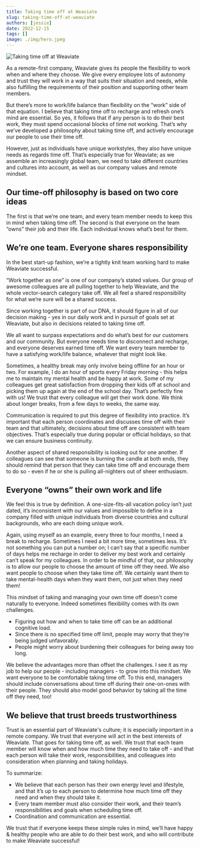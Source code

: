 ```yaml
---
title: Taking time off at Weaviate
slug: taking-time-off-at-weaviate
authors: [jessie]
date: 2022-12-15
tags: []
image: ./img/hero.jpeg
---
```

![Taking time off at Weaviate](./img/hero.jpeg)

<!-- truncate -->

As a remote-first company, Weaviate gives its people the flexibility to work when and where they choose. We give every employee lots of autonomy and trust they will work in a way that suits their situation and needs, while also fulfilling the requirements of their position and supporting other team members.

But there’s more to work/life balance than flexibility on the “work” side of that equation. I believe that taking time off to recharge and refresh one’s mind are essential. So yes, it follows that if any person is to do their best work, they must spend occasional blocks of time not working. That’s why we’ve developed a philosophy about taking time off, and actively encourage our people to use their time off.

However, just as individuals have unique workstyles, they also have unique needs as regards time off. That’s especially true for Weaviate; as we assemble an increasingly global team, we need to take different countries and cultures into account, as well as our company values and remote mindset.

## Our time-off philosophy is based on two core ideas

The first is that we’re one team, and every team member needs to keep this in mind when taking time off. The second is that everyone on the team “owns” their job and their life. Each individual knows what’s best for them.

## We’re one team. Everyone shares responsibility

In the best start-up fashion, we’re a tightly knit team working hard to make Weaviate successful.

“Work together as one” is one of our company’s stated values. Our group of awesome colleagues are all pulling together to help Weaviate, and the whole vector-search category take off.  We all feel a shared responsibility for what we’re sure will be a shared success.

Since working together is part of our DNA, it should figure in all of our decision making - yes in our daily work and in pursuit of goals set at Weaviate, but also in decisions related to taking time off.

We all want to surpass expectations and do what’s best for our customers and our community. But everyone needs time to disconnect and recharge, and everyone deserves earned time off. We want every team member to have a satisfying work/life balance, whatever that might look like.

Sometimes, a healthy break may only involve being offline for an hour or two.  For example, I do an hour of sports every Friday morning - this helps me to maintain my mental health and be happy at work. Some of my colleagues get great satisfaction from dropping their kids off at school and picking them up again at the end of the school day. That’s perfectly fine with us! We trust that every colleague will get their work done. We think about longer breaks, from a few days to weeks, the same way.

Communication is required to put this degree of flexibility into practice. It’s important that each person coordinates and discusses time off with their team and that ultimately, decisions about time off are consistent with team objectives. That’s especially true during popular or official holidays, so that we can ensure business continuity.

Another aspect of shared responsibility is looking out for one another. If colleagues can see that someone is burning the candle at both ends, they should remind that person that they can take time off and encourage them to do so - even if he or she is pulling all-nighters out of sheer enthusiasm.

## Everyone “owns” their own work and life

We feel this is true by definition. A one-size-fits-all vacation policy isn’t just dated, it’s inconsistent with our values and impossible to define in a company filled with unique individuals from diverse countries and cultural backgrounds, who are each doing unique work.

Again, using myself as an example,  every three to four months, I need a break to recharge. Sometimes I need a bit more time, sometimes less. It’s not something you can put a number on; I can’t say that a specific number of days helps me recharge in order to deliver my best work and certainly can’t speak for my  colleagues. In order to be mindful of that, our philosophy is to allow our people to choose the amount of time off they need. We also want people to choose when they take time off. We certainly want them to take mental-health days when they want them, not just when they need them!

This mindset of taking and managing your own time off doesn't come naturally to everyone. Indeed sometimes flexibility comes with its own challenges.
* Figuring out how and when to take time off can be an additional cognitive load.
* Since there is no specified time off limit, people may worry that they’re being judged unfavorably.
* People might worry about burdening their colleagues for being away too long.

We believe the advantages more than offset  the challenges. I see it as my job to help our people - including managers - to grow into this mindset. We want everyone to be comfortable taking time off. To this end, managers should include conversations about time off during their one-on-ones with their people. They should also model good behavior by taking all the time off they need, too!

## We believe that trust breeds trustworthiness

Trust is an essential part of Weaviate's culture; it is especially important in a remote company. We trust that everyone will act in the best interests of Weaviate. That goes for taking time off, as well. We trust that each team member will know when and how much time they need to take off - and that each person will take their work, responsibilities, and colleagues into consideration when planning and taking holidays.

To summarize:
* We believe that each person has their own energy level and lifestyle, and that it’s up to each person to determine how much time off they need and when they should take it.
* Every team member must also consider their work, and their team’s responsibilities and goals when scheduling time off.
* Coordination and communication are essential.

We trust that if everyone keeps these simple rules in mind, we’ll have happy & healthy people who are able to do their best work, and who will contribute to make Weaviate successful!



<StayConnected />
